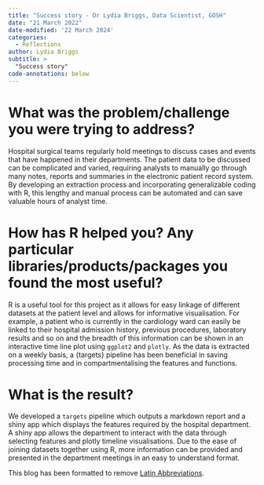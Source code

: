 ```yaml
---
title: "Success story - Dr Lydia Briggs, Data Scientist, GOSH"
date: "21 March 2022"
date-modified: '22 March 2024'
categories:
  - Reflections
author: Lydia Briggs
subtitle: >
  "Success story"
code-annotations: below
---
```


# What was the problem/challenge you were trying to address?

Hospital surgical teams regularly hold meetings to discuss cases and events that have happened in their departments. The patient data to be discussed can be complicated and varied, requiring analysts to manually go through many notes, reports and summaries in the electronic patient record system. By developing an extraction process and incorporating generalizable coding with R, this lengthy and manual process can be automated and can save valuable hours of analyst time.

# How has R helped you? Any particular libraries/products/packages you found the most useful?

R is a useful tool for this project as it allows for easy linkage of different datasets at the patient level and allows for informative visualisation. For example, a patient who is currently in the cardiology ward can easily be linked to their hospital admission history, previous procedures, laboratory results and so on and the breadth of this information can be shown in an interactive time line plot using `ggplot2` and `plotly`. As the data is extracted on a weekly basis, a {targets} pipeline has been beneficial in saving processing time and in compartmentalising the features and functions.

# What is the result?

We developed a `targets` pipeline which outputs a markdown report and a shiny app which displays the features required by the hospital department. A shiny app allows the department to interact with the data through selecting features and plotly timeline visualisations. Due to the ease of joining datasets together using R, more information can be provided and presented in the department meetings in an easy to understand format.

This blog has been formatted to remove [Latin Abbreviations](https://nhsrway.nhsrcommunity.com/style-guides.html#avoid-latin-abbreviation).
